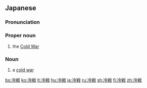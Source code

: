 {{also|冷戰|冷战}}

==Japanese==
{{wikipedia|lang=ja}}
{{ja-kanjitab|yomi=o|れい|せん}}

===Pronunciation===
{{ja-pron|れいせん|y=ko|acc=0}}

===Proper noun===
{{ja-pos|proper|れいせん|kyu=冷戰}}

# the [[Cold War]]

===Noun===
{{ja-noun|れいせん|kyu=冷戰}}

# a [[cold war]]

{{C|ja|War|sort=れいせん}}
[[bs:冷戦]]
[[ko:冷戦]]
[[lt:冷戦]]
[[hu:冷戦]]
[[ja:冷戦]]
[[ru:冷戦]]
[[sh:冷戦]]
[[fi:冷戦]]
[[zh:冷戦]]